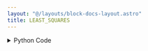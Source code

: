 ```yaml
---
layout: "@/layouts/block-docs-layout.astro"
title: LEAST_SQUARES
---
```



<PythonDocsDisplay docstring={docstring} />

<details>
<summary>Python Code</summary>
```python
import numpy as np
from typing import Optional
from flojoy import flojoy, OrderedPair, Matrix


@flojoy
def LEAST_SQUARES(
    a: OrderedPair | Matrix, b: Optional[OrderedPair | Matrix] = None
) -> Matrix | OrderedPair:
    """The LEAST_SQUARE node computes the coefficients that minimize the distance between the inputs 'Matrix' or 'OrderedPair' class and the regression.

    Returns
    -------
    OrderedPair
        x: input matrix (data points)
        y: fitted line computed with returned regression weights
    Matrix
        m: fitted matrix computed with returned regression weights
    """

    if b is None:
        if isinstance(a, OrderedPair):
            x = a.x
            y = a.y
            try:
                a = np.vstack([x, np.ones(len(x))]).T
                p = np.linalg.lstsq(a, y, rcond=None)[0]
            except np.linalg.LinAlgError:
                raise ValueError("Least Square Computation failed.")

            slope, intercept = p[0:-1], p[-1]
            res = slope * x + intercept

            return OrderedPair(x=x, y=res)
        else:
            raise ValueError("For matrix type b must be specified!")
    else:
        if isinstance(a, OrderedPair) and isinstance(b, OrderedPair):
            x = a.y
            y = b.y

            try:
                a = np.vstack([x, np.ones(len(x))]).T
                p = np.linalg.lstsq(a, y, rcond=None)[0]
            except np.linalg.LinAlgError:
                raise ValueError("Least Square Computation failed.")

            slope, intercept = p[0:-1], p[-1]
            print("=============== This is slope: ", slope)
            print("=============== This is intercept: ", intercept)
            res = slope * x + intercept

            return OrderedPair(x=x, y=res)

        elif isinstance(a, Matrix) and isinstance(b, Matrix):
            x = a.m
            y = b.m

            try:
                a = np.vstack([x, np.ones(len(x))]).T
                p = np.linalg.lstsq(a, y, rcond=None)[0]
            except np.linalg.LinAlgError:
                raise ValueError("Least Square Computation failed.")

            slope, intercept = p[0:-1], p[-1]
            res = slope * x + intercept

            return Matrix(m=res)
        else:
            raise ValueError("a and b must be of same type!")

```
[Find this Flojoy Block on GitHub](https://github.com/flojoy-ai/blocks/blob/main/blocks/AI_ML/REGRESSION/LEAST_SQUARES/LEAST_SQUARES.py)
</details>

## Example

<GetHelpWidget />

<AppDisplay app={app} blockName="LEAST_SQUARES" client:visible />

In this example, two `LINSPACE` each generates an array of 300 samples.

One of the array is passed down to 'RAND' node which randomizes the data points.

Two OrderedPairs are passed down to 'LEAST SQUARES' which calculates the coefficients that minimize the errors
from all the data points. Then for the simplicity of plotting, the initial X matrix from first linspace is multiplied
to the coefficients so that the line is drawn and it can be passed as OrderedPair with X.

